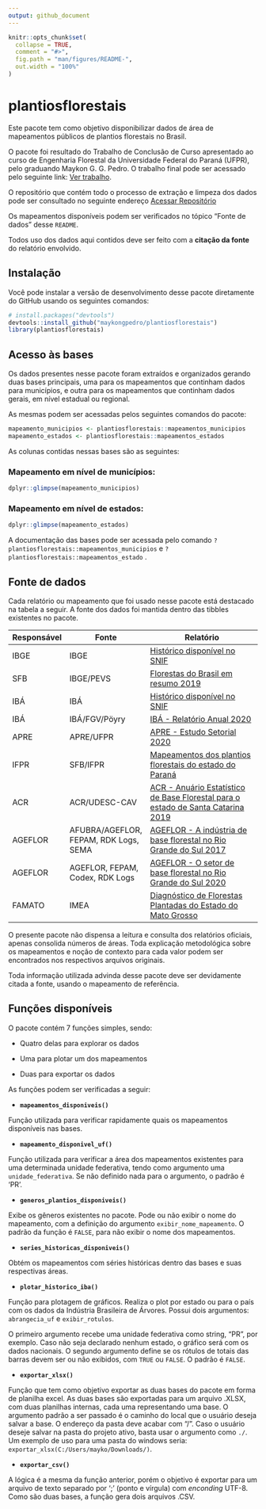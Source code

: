 ```yaml
---
output: github_document
---
```


<!-- README.md is generated from README.Rmd. Please edit that file -->

```r
knitr::opts_chunk$set(
  collapse = TRUE,
  comment = "#>",
  fig.path = "man/figures/README-",
  out.width = "100%"
)
```

# plantiosflorestais

<!-- badges: start -->

<!-- badges: end -->

Este pacote tem como objetivo disponibilizar dados de área de mapeamentos públicos de plantios florestais no Brasil.

O pacote foi resultado do Trabalho de Conclusão de Curso apresentado ao curso de Engenharia Florestal da Universidade Federal do Paraná (UFPR), pelo graduando Maykon G. G. Pedro. O trabalho final pode ser acessado pelo seguinte link: [Ver trabalho]().

O repositório que contém todo o processo de extração e limpeza dos dados pode ser consultado no seguinte endereço [Acessar Repositório](https://github.com/maykongpedro/2021-07-04-extracao-mapeamentos-plantios-florestais)

Os mapeamentos disponíveis podem ser verificados no tópico "Fonte de dados" desse `README`.

Todos uso dos dados aqui contidos deve ser feito com a **citação da fonte** do relatório envolvido.

## Instalação

Você pode instalar a versão de desenvolvimento desse pacote diretamente do GitHub usando os seguintes comandos:

``` r
# install.packages("devtools")
devtools::install_github("maykongpedro/plantiosflorestais")
library(plantiosflorestais)
```

## Acesso às bases

Os dados presentes nesse pacote foram extraídos e organizados gerando duas bases principais, uma para os mapeamentos que continham dados para municípios, e outra para os mapeamentos que continham dados gerais, em nível estadual ou regional.

As mesmas podem ser acessadas pelos seguintes comandos do pacote:

```r

mapeamento_municipios <- plantiosflorestais::mapeamentos_municipios
mapeamento_estados <- plantiosflorestais::mapeamentos_estados

```

As colunas contidas nessas bases são as seguintes:

### Mapeamento em nível de municípios:

```r

dplyr::glimpse(mapeamento_municipios)

```

### Mapeamento em nível de estados:

```r
dplyr::glimpse(mapeamento_estados)

```

A documentação das bases pode ser acessada pelo comando `?plantiosflorestais::mapeamentos_municipios` e `?plantiosflorestais::mapeamentos_estado` .

## Fonte de dados

Cada relatório ou mapeamento que foi usado nesse pacote está destacado na tabela a seguir. A fonte dos dados foi mantida dentro das tibbles existentes no pacote.

| Responsável | Fonte                                 | Relatório                                                                                                                                                                                            |
|-------------|---------------------------------------|------------------------------------------------------------------------------------------------------------------------------------------------------------------------------------------------------|
| IBGE        | IBGE                                  | [Histórico disponível no SNIF](https://dados.gov.br/dataset/sistema-nacional-de-informacoes-florestais-snif/resource/fdf7e4ce-8475-4205-8aad-3f97665b8a41)                                           |
| SFB         | IBGE/PEVS                             | [Florestas do Brasil em resumo 2019](http://www.acr.org.br/uploads/biblioteca/Florestas_Brasil_2019_Portugues.pdf)                                                                                   |
| IBÁ         | IBÁ                                   | [Histórico disponível no SNIF](https://dados.gov.br/dataset/sistema-nacional-de-informacoes-florestais-snif/resource/43251bd6-e2c9-4dc8-93c9-379bf15e29d9)                                           |
| IBÁ         | IBÁ/FGV/Pöyry                         | [IBÁ - Relatório Anual 2020](https://www.iba.org/datafiles/publicacoes/relatorios/relatorio-iba-2020.pdf)                                                                                            |
| APRE        | APRE/UFPR                             | [APRE - Estudo Setorial 2020](https://apreflorestas.com.br/publicacoes/estudo-setorial-apre-2020-2/)                                                                                                 |
| IFPR        | SFB/IFPR                              | [Mapeamentos dos plantios florestais do estado do Paraná](https://apreflorestas.com.br/publicacoes/ifpr-e-sfb-mapeamento-dos-plantios-florestais-do-estado-do-parana/)                               |
| ACR         | ACR/UDESC-CAV                         | [ACR - Anuário Estatístico de Base Florestal para o estado de Santa Catarina 2019](http://www.acr.org.br/uploads/biblioteca/Anuario_ACR_2019_atualizado.pdf)                                         |
| AGEFLOR     | AFUBRA/AGEFLOR, FEPAM, RDK Logs, SEMA | [AGEFLOR - A indústria de base florestal no Rio Grande do Sul 2017](http://www.ageflor.com.br/noticias/wp-content/uploads/2017/08/A-INDUSTRIA-DE-BASE-FLORESTAL-NO-RS-2017.pdf)                      |
| AGEFLOR     | AGEFLOR, FEPAM, Codex, RDK Logs       | [AGEFLOR - O setor de base florestal no Rio Grande do Sul 2020](http://www.ageflor.com.br/noticias/wp-content/uploads/2020/12/O-Setor-de-Base-Florestal-no-Rio-Grande-do-Sul-2020-ano-base-2019.pdf) |
| FAMATO      | IMEA                                  | [Diagnóstico de Florestas Plantadas do Estado do Mato Grosso](http://www.arefloresta.org.br/uploads/downloads/00072201414739.pdf)                                                                    |

O presente pacote não dispensa a leitura e consulta dos relatórios oficiais, apenas consolida números de áreas. Toda explicação metodológica sobre os mapeamentos e noção de contexto para cada valor podem ser encontrados nos respectivos arquivos originais.

Toda informação utilizada advinda desse pacote deve ser devidamente citada a fonte, usando o mapeamento de referência.

## Funções disponíveis

O pacote contém 7 funções simples, sendo:

-   Quatro delas para explorar os dados

-   Uma para plotar um dos mapeamentos

-   Duas para exportar os dados

As funções podem ser verificadas a seguir:

-   **`mapeamentos_disponiveis()`**

Função utilizada para verificar rapidamente quais os mapeamentos disponíveis nas bases.

-   **`mapeamento_disponivel_uf()`**

Função utilizada para verificar a área dos mapeamentos existentes para uma determinada unidade federativa, tendo como argumento uma `unidade_federativa`. Se não definido nada para o argumento, o padrão é 'PR'.

-   **`generos_plantios_disponiveis()`**

Exibe os gêneros existentes no pacote. Pode ou não exibir o nome do mapeamento, com a definição do argumento `exibir_nome_mapeamento`. O padrão da função é `FALSE`, para não exibir o nome dos mapeamentos.

-   **`series_historicas_disponiveis()`**

Obtém os mapeamentos com séries históricas dentro das bases e suas respectivas áreas.

-   **`plotar_historico_iba()`**

Função para plotagem de gráficos. Realiza o plot por estado ou para o país com os dados da Indústria Brasileira de Árvores. Possui dois argumentos: `abrangecia_uf` e `exibir_rotulos`.

O primeiro argumento recebe uma unidade federativa como string, "PR", por exemplo. Caso não seja declarado nenhum estado, o gráfico será com os dados nacionais. O segundo argumento define se os rótulos de totais das barras devem ser ou não exibidos, com `TRUE` ou `FALSE`. O padrão é `FALSE`.

-   **`exportar_xlsx()`**

Função que tem como objetivo exportar as duas bases do pacote em forma de planilha excel. As duas bases são exportadas para um arquivo .XLSX, com duas planilhas internas, cada uma representando uma base. O argumento padrão a ser passado é o caminho do local que o usuário deseja salvar a base. O endereço da pasta deve acabar com "/". Caso o usuário deseje salvar na pasta do projeto ativo, basta usar o argumento como `./`. Um exemplo de uso para uma pasta do windows seria: `exportar_xlsx(C:/Users/mayko/Downloads/)`.

-   **`exportar_csv()`**

A lógica é a mesma da função anterior, porém o objetivo é exportar para um arquivo de texto separado por ';' (ponto e vírgula) com *enconding* UTF-8. Como são duas bases, a função gera dois arquivos .CSV.
